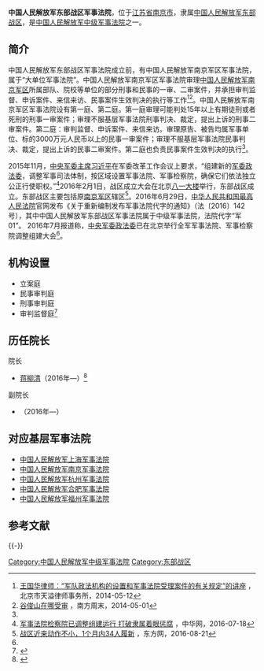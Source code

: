{{Infobox PRCG |color = darkgreen
|机构名称=中国人民解放军东部战区军事法院
|标志1=National Emblem of the People's Republic of China.svg
|标志2=China Emblem PLA.svg
|职位1=院长
|人员1=[[蒋柳清|蒋柳清]]
|衔级1=？级法官
|上诉法院=[[中国人民解放军军事法院|中国人民解放军军事法院]]
|业务上级=[[中国人民解放军军事法院|中国人民解放军军事法院]]
|组织上级=[[中国人民解放军东部战区|中国人民解放军东部战区]]
|机构类型=[[专门人民法院|专门人民法院]]之中级军事法院
|军事级别=副军级
|授权法源=[[中华人民共和国宪法|中华人民共和国宪法]]
|组织法规=[[中华人民共和国人民法院组织法|中华人民共和国人民法院组织法]]
|管辖范围=[[中国人民解放军东部战区|中国人民解放军东部战区]]
|地址1=[[江苏省|江苏省]][[南京市|南京市]]
|官网=
|成立时间=2016年
|时期1=
|机构1=
}}

'''中国人民解放军东部战区军事法院'''，位于[[江苏省|江苏省]][[南京市|南京市]]，隶属[[中国人民解放军东部战区|中国人民解放军东部战区]]，是[[中华人民共和国军事法院列表|中国人民解放军中级军事法院]]之一。

==简介==
中国人民解放军东部战区军事法院成立前，有中国人民解放军南京军区军事法院，属于“大单位军事法院”。中国人民解放军南京军区军事法院审理[[中国人民解放军南京军区|中国人民解放军南京军区]]所属部队、院校等单位的部分刑事和民事的一审、二审案件，并承担审判监督、申诉案件、来信来访、民事案件生效判决的执行等工作<ref name=wgh>[http://tianyilawyers.com/newsinfo.aspx?nid=1069 王国华律师：“军队政法机构的设置和军事法院受理案件的有关规定”的讲座] {{Wayback|url=http://tianyilawyers.com/newsinfo.aspx?nid=1069 |date=20141109081442 }}，北京市天溢律师事务所，2014-05-12</ref><ref>[http://www.infzm.com/content/100306 谷俊山在哪受审] {{Wayback|url=http://www.infzm.com/content/100306 |date=20141210181508 }}，南方周末，2014-05-01</ref>。中国人民解放军南京军区军事法院设有第一庭、第二庭。第一庭审理可能判处15年以上有期徒刑或者死刑的刑事一审案件；审理不服基层军事法院刑事判决、裁定，提出上诉的刑事二审案件。第二庭：审判监督、申诉案件、来信来访。审理原告、被告均属军事单位、标的3000万元人民币以上的民事一审案件；审理不服基层军事法院民事判决、裁定，提出上诉的民事二审案件。第二庭也负责民事案件生效判决的执行<ref name="wgh" />。

2015年11月，[[中央军委主席|中央军委主席]][[习近平|习近平]]在军委改革工作会议上要求，“组建新的[[中央军事委员会政法委员会|军委政法委]]，调整军事司法体制，按区域设置军事法院、军事检察院，确保它们依法独立公正行使职权。”<ref name=chn>[http://military.china.com/news/568/20160718/23082794.html 军事法院检察院已调整组建运行 打破隶属着眼惩腐] {{Wayback|url=http://military.china.com/news/568/20160718/23082794.html |date=20171107123052 }}，中华网，2016-07-18</ref>2016年2月1日，战区成立大会在北京[[八一大楼|八一大楼]]举行，东部战区成立。东部战区主要包括原[[南京军区|南京军区]]辖区<ref name="dfw">[http://news.eastday.com/c/20160821/u1ai9662586.html?t=1471820588640 战区近来动作不小，1个月内34人履新] {{Wayback|url=http://news.eastday.com/c/20160821/u1ai9662586.html?t=1471820588640 |date=20161009153144 }}，东方网，2016-08-21</ref>。2016年6月29日，[[中华人民共和国最高人民法院|中华人民共和国最高人民法院]]官网发布《关于重新编制发布军事法院代字的通知》（法〔2016〕142号），其中中国人民解放军东部战区军事法院属于中级军事法院，法院代字“军01”。 2016年7月报道称，[[中央军委政法委|中央军委政法委]]已在北京举行全军军事法院、军事检察院调整组建大会<ref name="chn" />。

== 机构设置 ==
*立案庭
*民事审判庭
*刑事审判庭
*审判监督庭<ref>{{Cite web |url = http://rmfyb.chinacourt.org/paper/html/2017-10/14/content_131028.htm?div=0 |title = 军中红玫瑰 沙场展英姿 |author =  |date = 2017-10-14 |publisher = 人民法院报 |language =  |accessdate =  |quote =  |archive-date = 2017-11-14 |archive-url = https://web.archive.org/web/20171114093134/http://rmfyb.chinacourt.org/paper/html/2017-10/14/content_131028.htm?div=0 |dead-url = no }}</ref>

== 历任院长 ==
{{col-begin}}
{{col-2}}
;院长
*[[蒋柳清|蒋柳清]]（2016年—）<ref>{{Cite web |url = http://mt.sohu.com/20160720/n460192614.shtml |title = 蒋柳清任东部战区军事法院院长 |author =  |date = 2016-07-20 |publisher = 搜狐 |language =  |accessdate =  |quote =  |archive-date = 2016-10-09 |archive-url = https://web.archive.org/web/20161009151801/http://mt.sohu.com/20160720/n460192614.shtml |dead-url = no }}</ref>

{{col-2}}
;副院长
*[[]]（2016年—）
{{col-end}}

== 对应基层军事法院 ==
* [[中国人民解放军上海军事法院|中国人民解放军上海军事法院]]
* [[中国人民解放军南京军事法院|中国人民解放军南京军事法院]]
* [[中国人民解放军杭州军事法院|中国人民解放军杭州军事法院]]
* [[中国人民解放军合肥军事法院|中国人民解放军合肥军事法院]]
* [[中国人民解放军福州军事法院|中国人民解放军福州军事法院]]

== 参考文献 ==
{{Reflist|35em}}

{{-}}
{{中华人民共和国法院|专}}

[[Category:中国人民解放军中级军事法院|Category:中国人民解放军中级军事法院]]
[[Category:东部战区|Category:东部战区]]